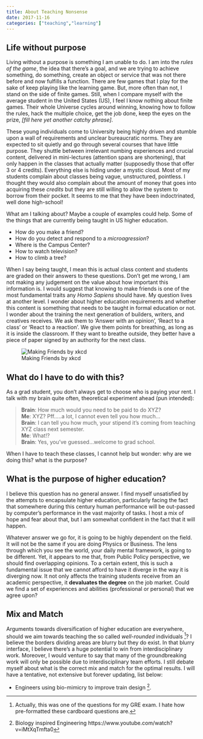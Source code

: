 ```yaml
---
title: About Teaching Nonsense
date: 2017-11-16
categories: ["teaching","learning"]
---
```


## Life without purpose

Living without a purpose is something I am unable to do. I am into the *rules of the game*, the idea that there's a goal, and we are trying to achieve something, do something, create an object or service that was not there before and now fulfills a function. There are few games that I play for the sake of keep playing like the learning game. But, more often than not, I stand on the side of finite games. Still, when I compare myself with the average student in the United States (US), I feel I know nothing about finite games. Their whole Universe cycles around winning, knowing how to follow the rules, hack the multiple choice, get the job done, keep the eyes on the prize, *[fill here yet another catchy phrase]*.

These young individuals come to University being highly driven and stumble upon a wall of requirements and unclear bureaucratic norms. They are expected to sit quietly and go through several courses that have little purpose. They shuttle between irrelevant numbing experiences and crucial content, delivered in mini-lectures (attention spans are shortening), that only happen in the classes that actually matter (supposedly those that offer 3 or 4 credits). Everything else is hiding under a mystic cloud. Most of my students complain about classes being vague, unstructured, pointless. I thought they would also complain about the amount of money that goes into acquiring these *credits* but they are still willing to allow the system to borrow from their pocket. It seems to me that they have been indoctrinated, well done high-school!   

What am I talking about? Maybe a couple of examples could help. Some of the things that are currently being taught in US higher education.

* How do you make a friend?
* How do you detect and respond to a *microagression*?
* Where is the Campus Center?
* How to watch television?
* How to climb a tree?

When I say being taught, I mean this is actual class content and students are graded on their answers to these questions. Don't get me wrong, I am not making any judgement on the value about how important this information is. I would suggest that knowing to make friends is one of the most fundamental traits any *Homo Sapiens* should have. My question lives at another level. I wonder about higher education requirements and whether this content is something that needs to be taught in formal education or not. I wonder about the training the next generation of builders, writers, and creatives receives. We ask them to 'Answer with an opinion', 'React to a class' or 'React to a reaction'. We give them points for breathing, as long as it is inside the classroom. If they want to breathe outside, they better have a piece of paper signed by an authority for the next class.     

![Making Friends by xkcd](https://imgs.xkcd.com/comics/how_to_make_friends.png)

## What do I have to do with this?

As a grad student, you don't always get to choose who is paying your rent. I talk with my brain quite often, theoretical experiment ahead (pun intended): 

> **Brain**: How much would you need to be paid to do XYZ?  
> **Me**: XYZ? Pff.....a lot, I cannot even tell you how much...  
> **Brain**: I can tell you how much, your stipend it's coming from teaching XYZ class next semester.  
> **Me**: What!?  
> **Brain**: Yes, you've guessed...welcome to grad school.  

When I have to teach these classes, I cannot help but wonder: why are we doing this? what is the purpose?

## What is the purpose of higher education?

I believe this question has no general answer. I find myself unsatisfied by the attempts to encapsulate higher education, particularly facing the fact that somewhere during this century human performance will be out-passed by computer's performance in the vast majority of tasks. I host a mix of hope and fear about that, but I am somewhat confident in the fact that it will happen. 

Whatever answer we go for, it is going to be highly dependent on the field. It will not be the same if you are doing Physics or Business. The lens through which you see the world, your daily mental framework, is going to be different. Yet, it appears to me that, from Public Policy perspective, we should find overlapping opinions. To a certain extent, this is such a fundamental issue that we cannot afford to have it diverge in the way it is diverging now. It not only affects the training students receive from an academic perspective, it **devaluates the degree** on the job market. Could we find a set of experiences and abilities (professional or personal) that we agree upon? 

## Mix and Match

Arguments towards diversification of higher education are everywhere, should we aim towards teaching the so called *well-rounded* individuals [^GRE]? I believe the borders dividing areas are blurry but they do exist. In that blurry interface, I believe there's a huge potential to win from interdisciplinary work. Moreover, I would venture to say that many of the groundbreaking work will only be possible due to interdisciplinary team efforts. I still debate myself about what is the correct mix and match for the optimal results. I will have a tentative, not extensive but forever updating, list below:  

* Engineers using bio-mimicry to improve train design [^JapanTrain]. 


[^JapanTrain]: Biology inspired Engineering https://www.youtube.com/watch?v=iMtXqTmfta0
[^GRE]: Actually, this was one of the questions for my GRE exam. I hate how pre-formatted these cardboard questions are. 
